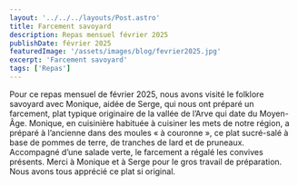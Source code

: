 ---
layout: '../../../layouts/Post.astro'
title: Farcement savoyard
description: Repas mensuel février 2025
publishDate: février 2025
featuredImage: '/assets/images/blog/fevrier2025.jpg'
excerpt: 'Farcement savoyard'
tags: ['Repas']
---

Pour ce repas mensuel de février 2025, nous avons visité le folklore savoyard avec Monique, aidée de Serge, qui nous ont préparé un farcement, plat typique originaire de la vallée de l’Arve qui date du Moyen-Âge. Monique, en cuisinière habituée à cuisiner les mets de notre région, a préparé à l’ancienne dans des moules « à couronne », ce plat sucré-salé à base de pommes de terre, de tranches de lard et de pruneaux. Accompagné d’une salade verte, le farcement a régalé les convives présents. Merci à Monique et à Serge pour le gros travail de préparation. Nous avons tous apprécié ce plat si original.
